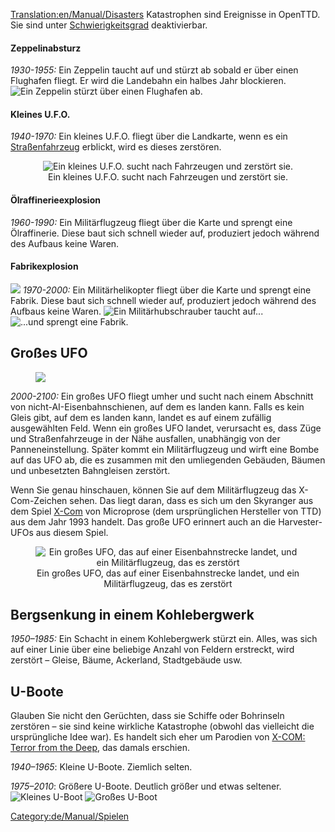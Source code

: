 [[Translation:en/Manual/Disasters]]
{{de/Manual/Inhaltsverzeichnis}}
Katastrophen sind Ereignisse in OpenTTD. Sie sind unter [[de/Schwierigkeitsgrad|Schwierigkeitsgrad]] deaktivierbar.

====Zeppelinabsturz====
''1930-1955:''
Ein Zeppelin taucht auf und stürzt ab sobald er über einen Flughafen fliegt. Er wird die Landebahn ein halbes Jahr blockieren.
[[File:en/Manual/Zeppelin.png|center|frame|Ein Zeppelin stürzt über einen Flughafen ab.]]

====Kleines U.F.O.====
''1940-1970:''
Ein kleines U.F.O. fliegt über die Landkarte, wenn es ein [[de/Manual/Straßenfahrzeuge|Straßenfahrzeug]] erblickt, wird es dieses zerstören.

<center>[[File:en/Manual/Smallufo.png|center|frame|Ein kleines U.F.O. sucht nach Fahrzeugen und zerstört sie.]]</center>

====Ölraffinerieexplosion====
''1960-1990:''
Ein Militärflugzeug fliegt über die Karte und sprengt eine Ölraffinerie. Diese baut sich schnell wieder auf, produziert jedoch während des Aufbaus keine Waren.

====Fabrikexplosion====
[[File:en/Manual/Helicopter.png|right|frame|]]
''1970-2000:''
Ein Militärhelikopter fliegt über die Karte und sprengt eine Fabrik. Diese baut sich schnell wieder auf, produziert jedoch während des Aufbaus keine Waren.
[[File:de/Manual/Fabrik-Explosion-1-von-2.png|center|frame|Ein Militärhubschrauber taucht auf...]]
[[File:de/Manual/Fabrik-Explosion-2-von-2.png|center|frame|...und sprengt eine Fabrik.]]

== Großes UFO ==

[[File:en/Manual/Bomber.png|right|frame|]]

''2000-2100:''
Ein großes UFO fliegt umher und sucht nach einem Abschnitt von nicht-AI-Eisenbahnschienen, auf dem es landen kann. Falls es kein Gleis gibt, auf dem es landen kann, landet es auf einem zufällig ausgewählten Feld. Wenn ein großes UFO landet, verursacht es, dass Züge und Straßenfahrzeuge in der Nähe ausfallen, unabhängig von der Panneneinstellung. Später kommt ein Militärflugzeug und wirft eine Bombe auf das UFO ab, die es zusammen mit den umliegenden Gebäuden, Bäumen und unbesetzten Bahngleisen zerstört.

Wenn Sie genau hinschauen, können Sie auf dem Militärflugzeug das X-Com-Zeichen sehen. Das liegt daran, dass es sich um den Skyranger aus dem Spiel [https://www.wikipedia.org/wiki/UFO:_Enemy_Unknown X-Com] von Microprose (dem ursprünglichen Hersteller von TTD) aus dem Jahr 1993 handelt. Das große UFO erinnert auch an die Harvester-UFOs aus diesem Spiel.

<center>[[File:en/Manual/Largeufo.png|center|frame|Ein großes UFO, das auf einer Eisenbahnstrecke landet, und ein Militärflugzeug, das es zerstört]]</center>

== Bergsenkung in einem Kohlebergwerk ==
''1950–1985:''
Ein Schacht in einem Kohlebergwerk stürzt ein. Alles, was sich auf einer Linie über eine beliebige Anzahl von Feldern erstreckt, wird zerstört – Gleise, Bäume, Ackerland, Stadtgebäude usw.

== U-Boote ==
Glauben Sie nicht den Gerüchten, dass sie Schiffe oder Bohrinseln zerstören – sie sind keine wirkliche Katastrophe (obwohl das vielleicht die ursprüngliche Idee war). Es handelt sich eher um Parodien von [https://www.wikipedia.org/wiki/X-COM:_Terror_from_the_Deep X-COM: Terror from the Deep], das damals erschien.

''1940–1965'': Kleine U-Boote. Ziemlich selten.

''1975–2010'': Größere U-Boote. Deutlich größer und etwas seltener.
[[File:en/Manual/Submarine-Periscope.png|center|frame|Kleines U-Boot]]
[[File:en/Manual/Submarine.png|center|frame|Großes U-Boot]]


[[Category:de/Manual/Spielen]]